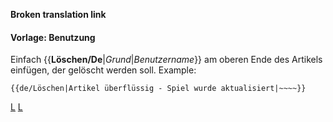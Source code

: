 <noinclude>'''Broken translation link'''{{en/-}}</noinclude>{{de/Ambox| Typ   = Löschen
| Text  = Dieser Artikel wurde zum Löschen aufgefordert.<p><strong>Grund:</strong> {{{1|Nicht vorhanden}}}</p><p><strong>Anforderer:</strong> {{{2|Nicht vorhanden}}}</p>
}}<includeonly>{{{3|[[Category:en/Requests for deletion]]}}}</includeonly><noinclude>

====Vorlage: Benutzung====
Einfach <nowiki>{{</nowiki>'''Löschen/De'''|''Grund''|''Benutzername''<nowiki>}}</nowiki> am oberen Ende des Artikels einfügen, der gelöscht werden soll. Example:
<pre>{{de/Löschen|Artikel überflüssig - Spiel wurde aktualisiert|~~~~}}</pre>

[[Category:de/Vorlagen|L]][[Category:de/Message-Boxen|L]]</noinclude>